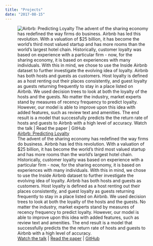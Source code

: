 ```yaml
---
title: "Projects"
date: "2017-08-15"
---
```


![[Airb*r*b: Predicting Loyalty](https://ds3.research.microsoft.com/projects)  
    The advent of the sharing economy has redefined the way firms do business. Airbnb has led this revolution. With a valuation of $25 billion, it has become the world’s third most valued startup and has more rooms than the world’s largest hotel chain. Historically, customer loyalty was based on experience with a particular firm - now, for the sharing economy, it is based on experiences with many individuals. With this in mind, we chose to use the Inside Airbnb dataset to further investigate the evolving idea of loyalty. Airbnb has both hosts and guests as customers. Host loyalty is defined as a host renting out their places consistently, and guest loyalty as guests returning frequently to stay in a place listed on Airbnb. We used decision trees to look at both the loyalty of the hosts and the guests. No matter the industry, market experts stand by measures of recency frequency to predict loyalty. However, our model is able to improve upon this idea with added features, such as review text and amenities. The end result is a model that successfully predicts the the return rate of hosts and guests to Airbnb with a high level of accuracy.  
    [Watch the talk](https://www.microsoft.com/en-us/research/video/data-science-summer-school-2016-airbrb-predicting-loyalty/) | [Read the paper](https://ds3.research.microsoft.com/doc/airbnb.pdf) | [GitHub](https://github.com/msr-ds3/airbnb)](airbrb.png)